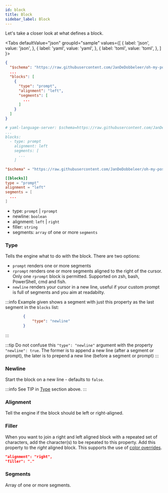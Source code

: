 ```yaml
---
id: block
title: Block
sidebar_label: Block
---
```



Let's take a closer look at what defines a block.

<Tabs
  defaultValue="json"
  groupId="sample"
  values={[
    { label: 'json', value: 'json', },
    { label: 'yaml', value: 'yaml', },
    { label: 'toml', value: 'toml', },
  ]
}>
<TabItem value="json">

```json
{
  "$schema": "https://raw.githubusercontent.com/JanDeDobbeleer/oh-my-posh/main/themes/schema.json",
  ...
  "blocks": [
    {
      "type": "prompt",
      "alignment": "left",
      "segments": [
        ...
      ]
    }
  ]
}
```

</TabItem>
<TabItem value="yaml">

```yaml
# yaml-language-server: $schema=https://raw.githubusercontent.com/JanDeDobbeleer/oh-my-posh/main/themes/schema.json
...
blocks:
  - type: prompt
    alignment: left
    segments: [
      ...
    ]
```

</TabItem>
<TabItem value="toml">

```toml
"$schema" = "https://raw.githubusercontent.com/JanDeDobbeleer/oh-my-posh/main/themes/schema.json"

[[blocks]]
type = "prompt"
alignment = "left"
segments = [
  ...
]
```

</TabItem>
</Tabs>

- type: `prompt` | `rprompt`
- newline: `boolean`
- alignment: `left` | `right`
- filler: `string`
- segments: `array` of one or more `segments`

### Type

Tells the engine what to do with the block. There are two options:

- `prompt` renders one or more segments
- `rprompt` renders one or more segments aligned to the right of the cursor. Only one `rprompt` block is permitted.
Supported on zsh, bash, PowerShell, cmd and fish.
- `newline` renders your cursor in a new line, useful if your custom prompt is full of segments and you aim at readabilty. 

:::info
Example given shows a segment with just this property as the last segment in the `blocks` list:

```json
        {
            "type": "newline"
        }
```
:::

:::tip
Do not confuse this `"type": "newline"` argument with the property `"newline": true`. The former is to append a new line (after a segment or prompt), the later is to prepend a new line (before a segment or prompt)
:::

### Newline

Start the block on a new line - defaults to `false`.

:::info
See TIP in [Type](#type 'feeling lazy, uh?') section above.
:::

### Alignment

Tell the engine if the block should be left or right-aligned.

### Filler

When you want to join a right and left aligned block with a repeated set of characters, add the character(s)
to be repeated to this property. Add this property to the _right_ aligned block. This supports the use of
[color overrides][color-overrides].

```json
"alignment": "right",
"filler": "."
```

### Segments

Array of one or more segments.

[color-overrides]: /docs/configuration/colors#color-overrides
